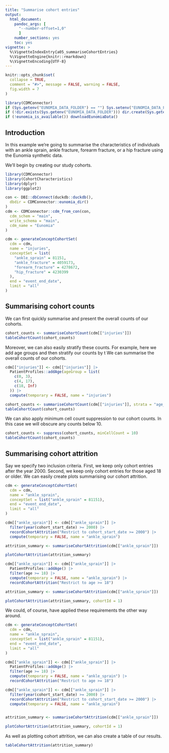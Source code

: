 ---
title: "Summarise cohort entries"
output: 
  html_document:
    pandoc_args: [
      "--number-offset=1,0"
      ]
    number_sections: yes
    toc: yes
vignette: >
  %\VignetteIndexEntry{a05_summariseCohortEntries}
  %\VignetteEngine{knitr::rmarkdown}
  %\VignetteEncoding{UTF-8}
---

```{r, include = FALSE}
knitr::opts_chunk$set(
  collapse = TRUE,
  comment = "#>", message = FALSE, warning = FALSE,
  fig.width = 7
)

library(CDMConnector)
if (Sys.getenv("EUNOMIA_DATA_FOLDER") == "") Sys.setenv("EUNOMIA_DATA_FOLDER" = tempdir())
if (!dir.exists(Sys.getenv("EUNOMIA_DATA_FOLDER"))) dir.create(Sys.getenv("EUNOMIA_DATA_FOLDER"))
if (!eunomia_is_available()) downloadEunomiaData()
```

## Introduction
In this example we're going to summarise the characteristics of individuals with an ankle sprain, ankle fracture, forearm fracture, or a hip fracture using the Eunomia synthetic data. 

We'll begin by creating our study cohorts.

```{r}
library(CDMConnector)
library(CohortCharacteristics)
library(dplyr)
library(ggplot2)

con <- DBI::dbConnect(duckdb::duckdb(),
  dbdir = CDMConnector::eunomia_dir()
)
cdm <- CDMConnector::cdm_from_con(con,
  cdm_schem = "main",
  write_schema = "main",
  cdm_name = "Eunomia"
)

cdm <- generateConceptCohortSet(
  cdm = cdm,
  name = "injuries",
  conceptSet = list(
    "ankle_sprain" = 81151,
    "ankle_fracture" = 4059173,
    "forearm_fracture" = 4278672,
    "hip_fracture" = 4230399
  ),
  end = "event_end_date",
  limit = "all"
)
```

## Summarising cohort counts

We can first quickly summarise and present the overall counts of our cohorts.
```{r}
cohort_counts <- summariseCohortCount(cdm[["injuries"]])
tableCohortCount(cohort_counts)
```

Moreover, we can also easily stratify these counts. For example, here we add age groups and then stratify our counts by t
We can summarise the overall counts of our cohorts.
```{r}
cdm[["injuries"]] <- cdm[["injuries"]] |>
  PatientProfiles::addAge(ageGroup = list(
    c(0, 3),
    c(4, 17),
    c(18, Inf)
  )) |>
  compute(temporary = FALSE, name = "injuries")

cohort_counts <- summariseCohortCount(cdm[["injuries"]], strata = "age_group")
tableCohortCount(cohort_counts)
```

We can also apply minimum cell count suppression to our cohort counts. In this case we will obscure any counts below 10.
```{r}
cohort_counts <- suppress(cohort_counts, minCellCount = 10)
tableCohortCount(cohort_counts)
```

## Summarising cohort attrition
Say we specify two inclusion criteria. First, we keep only cohort entries after the year 2000. Second, we keep only cohort entries for those aged 18 or older. We can easily create plots summarising our cohort attrition.

```{r}
cdm <- generateConceptCohortSet(
  cdm = cdm,
  name = "ankle_sprain",
  conceptSet = list("ankle_sprain" = 81151),
  end = "event_end_date",
  limit = "all"
)

cdm[["ankle_sprain"]] <- cdm[["ankle_sprain"]] |>
  filter(year(cohort_start_date) >= 2000) |>
  recordCohortAttrition("Restrict to cohort_start_date >= 2000") |>
  compute(temporary = FALSE, name = "ankle_sprain")

attrition_summary <- summariseCohortAttrition(cdm[["ankle_sprain"]])

plotCohortAttrition(attrition_summary)
```

```{r}
cdm[["ankle_sprain"]] <- cdm[["ankle_sprain"]] |>
  PatientProfiles::addAge() |>
  filter(age >= 18) |>
  compute(temporary = FALSE, name = "ankle_sprain") |>
  recordCohortAttrition("Restrict to age >= 18")

attrition_summary <- summariseCohortAttrition(cdm[["ankle_sprain"]])

plotCohortAttrition(attrition_summary, cohortId = 1)
```

We could, of course, have applied these requirements the other way around.

```{r}
cdm <- generateConceptCohortSet(
  cdm = cdm,
  name = "ankle_sprain",
  conceptSet = list("ankle_sprain" = 81151),
  end = "event_end_date",
  limit = "all"
)

cdm[["ankle_sprain"]] <- cdm[["ankle_sprain"]] |>
  PatientProfiles::addAge() |>
  filter(age >= 18) |>
  compute(temporary = FALSE, name = "ankle_sprain") |>
  recordCohortAttrition("Restrict to age >= 18")

cdm[["ankle_sprain"]] <- cdm[["ankle_sprain"]] |>
  filter(year(cohort_start_date) >= 2000) |>
  recordCohortAttrition("Restrict to cohort_start_date >= 2000") |>
  compute(temporary = FALSE, name = "ankle_sprain")


attrition_summary <- summariseCohortAttrition(cdm[["ankle_sprain"]])

plotCohortAttrition(attrition_summary, cohortId = 1)
```

As well as plotting cohort attrition, we can also create a table of our results.
```{r}
tableCohortAttrition(attrition_summary)
```
